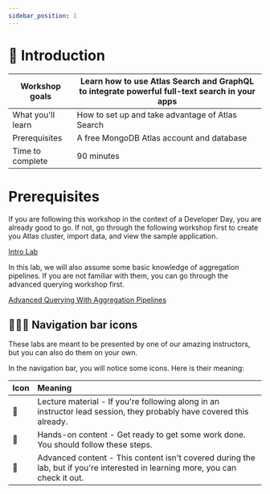 ```yaml
---
sidebar_position: 1
---
```


# 📘 Introduction

|Workshop goals|Learn how to use Atlas Search and GraphQL to integrate powerful full-text search in your apps|
|-|-|
|What you'll learn|How to set up and take advantage of Atlas Search|
|Prerequisites|A free <Link to="http://mongodb.com/try">MongoDB Atlas account</Link> and database|
|Time to complete|90 minutes|

# Prerequisites

If you are following this workshop in the context of a Developer Day, you are already good to go. If not, go through the following workshop first to create you Atlas cluster, import data, and view the sample application.

[Intro Lab](https://mongodb-developer.github.io/intro-lab)

In this lab, we will also assume some basic knowledge of aggregation pipelines. If you are not familiar with them, you can go through the advanced querying workshop first.

[Advanced Querying With Aggregation Pipelines](https://mongodb-developer.github.io/aggregation-workshop/)

## 📘👐🦸 Navigation bar icons

These labs are meant to be presented by one of our amazing instructors, but you can also do them on your own.

In the navigation bar, you will notice some icons. Here is their meaning:

|Icon|Meaning|
|-|:-|
|📘|Lecture material - If you're following along in an instructor lead session, they probably have covered this already.|
|👐|Hands-on content - Get ready to get some work done. You should follow these steps.|
|🦸|Advanced content - This content isn't covered during the lab, but if you're interested in learning more, you can check it out.|
